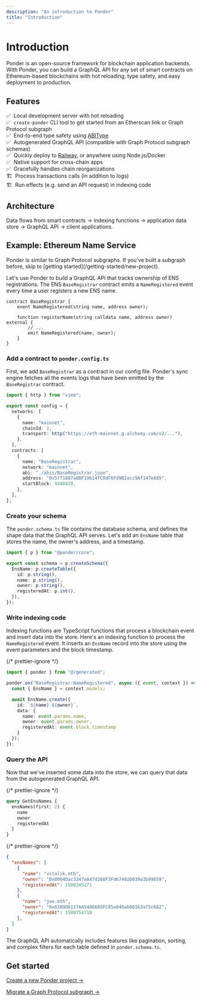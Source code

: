 ```yaml
---
description: "An introduction to Ponder"
title: "Introduction"
---
```



# Introduction

Ponder is an open-source framework for blockchain application backends. With Ponder, you can build a GraphQL API for any set of smart contracts on Ethereum-based blockchains with hot reloading, type safety, and easy deployment to production.

## Features

✅ &nbsp;Local development server with hot reloading<br/>
✅ &nbsp;`create-ponder` CLI tool to get started from an Etherscan link or Graph Protocol subgraph<br/>
✅ &nbsp;End-to-end type safety using [ABIType](https://github.com/wagmi-dev/abitype)<br/>
✅ &nbsp;Autogenerated GraphQL API (compatible with Graph Protocol subgraph schemas)<br/>
✅ &nbsp;Quickly deploy to [Railway](/guides/production), or anywhere using Node.js/Docker<br/>
✅ &nbsp;Native support for cross-chain apps<br/>
✅ &nbsp;Gracefully handles chain reorganizations<br/>
🏗️ &nbsp;Process transactions calls (in addition to logs)<br/>
🏗️ &nbsp;Run effects (e.g. send an API request) in indexing code<br/>

## Architecture

<Architecture className="excalidraw" role="img" />
<div className="caption">
  Data flows from smart contracts → indexing functions → application data store
  → GraphQL API → client applications.
</div>

## Example: Ethereum Name Service

<Callout type="info">
  Ponder is similar to Graph Protocol subgraphs. If you've built a subgraph
  before, skip to [getting started](/getting-started/new-project).
</Callout>

Let's use Ponder to build a GraphQL API that tracks ownership of ENS registrations. The ENS `BaseRegistrar` contract emits a `NameRegistered` event every time a user registers a new ENS name.

```solidity
contract BaseRegistrar {
    event NameRegistered(string name, address owner);

    function registerName(string calldata name, address owner) external {
        // ...
        emit NameRegistered(name, owner);
    }
}
```

<Steps>

### Add a contract to `ponder.config.ts`

First, we add `BaseRegistrar` as a contract in our config file. Ponder's sync engine fetches all the events logs that have been emitted by the `BaseRegistrar` contract.

```ts filename="ponder.config.ts"
import { http } from "viem";

export const config = {
  networks: [
    {
      name: "mainnet",
      chainId: 1,
      transport: http("https://eth-mainnet.g.alchemy.com/v2/..."),
    },
  ],
  contracts: [
    {
      name: "BaseRegistrar",
      network: "mainnet",
      abi: "./abis/BaseRegistrar.json",
      address: "0x57f1887a8BF19b14fC0dF6Fd9B2acc9Af147eA85",
      startBlock: 9380410,
    },
  ],
};
```

### Create your schema

The `ponder.schema.ts` file contains the database schema, and defines the shape data that the GraphQL API serves. Let's add an `EnsName` table that stores the name, the owner's address, and a timestamp.

```ts filename="ponder.schema.ts"
import { p } from "@ponder/core";

export const schema = p.createSchema({
  EnsName: p.createTable({
    id: p.string(),
    name: p.string(),
    owner: p.string(),
    registeredAt: p.int(),
  }),
});
```

### Write indexing code

Indexing functions are TypeScript functions that process a blockchain event and insert data into the store. Here's an indexing function to process the `NameRegistered` event. It inserts an `EnsName` record into the store using the event parameters and the block timestamp.

{/* prettier-ignore */}
```ts filename="src/EthereumNameService.ts"
import { ponder } from "@/generated";

ponder.on("BaseRegistrar:NameRegistered", async ({ event, context }) => {
  const { EnsName } = context.models;

  await EnsName.create({
    id: `${name}-${owner}`,
    data: {
      name: event.params.name,
      owner: event.params.owner,
      registeredAt: event.block.timestamp
    }
  });
});
```

### Query the API

Now that we've inserted some data into the store, we can query that data from the autogenerated GraphQL API.

{/* prettier-ignore */}
```graphql filename="http://localhost:42069/graphql"
query GetEnsNames {
  ensNames(first: 2) {
    name
    owner
    registeredAt
  }
}
```

{/* prettier-ignore */}
```json filename="Result"
{
  "ensNames": [
    {
      "name": "vitalik.eth",
      "owner": "0x0904Dac3347eA47d208F3Fd67402D039a3b99859",
      "registeredAt": 1580345271
    },
    {
      "name": "joe.eth",
      "owner": "0x6109DD117AA5486605FC85e040ab00163a75c662",
      "registeredAt": 1580754710
    },
  ]
}
```

The GraphQL API automatically includes features like pagination, sorting, and complex filters for each table defined in `ponder.schema.ts`.

</Steps>

## Get started

[Create a new Ponder project →](/getting-started/new-project)

[Migrate a Graph Protocol subgraph →](/getting-started/migrate-subgraph)
